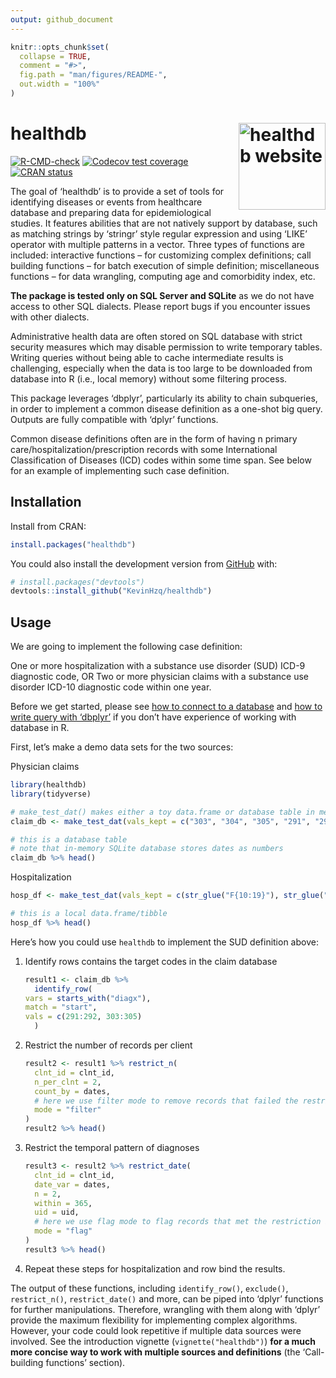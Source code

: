 ```yaml
---
output: github_document
---
```


<!-- README.md is generated from README.Rmd. Please edit that file -->

```r
knitr::opts_chunk$set(
  collapse = TRUE,
  comment = "#>",
  fig.path = "man/figures/README-",
  out.width = "100%"
)
```

# healthdb <a href="https://kevinhzq.github.io/healthdb/"><img src="man/figures/logo.png" alt="healthdb website" align="right" height="139"/></a>

<!-- badges: start -->

[![R-CMD-check](https://github.com/KevinHzq/healthdb/actions/workflows/R-CMD-check.yaml/badge.svg)](https://github.com/KevinHzq/healthdb/actions/workflows/R-CMD-check.yaml) [![Codecov test coverage](https://codecov.io/gh/KevinHzq/healthdb/branch/master/graph/badge.svg)](https://app.codecov.io/gh/KevinHzq/healthdb?branch=master) [![CRAN status](https://www.r-pkg.org/badges/version/healthdb)](https://CRAN.R-project.org/package=healthdb)

<!-- badges: end -->

The goal of 'healthdb' is to provide a set of tools for identifying diseases or events from healthcare database and preparing data for epidemiological studies. It features abilities that are not natively support by database, such as matching strings by 'stringr' style regular expression and using 'LIKE' operator with multiple patterns in a vector. Three types of functions are included: interactive functions -- for customizing complex definitions; call building functions -- for batch execution of simple definition; miscellaneous functions -- for data wrangling, computing age and comorbidity index, etc.

**The package is tested only on SQL Server and SQLite** as we do not have access to other SQL dialects. Please report bugs if you encounter issues with other dialects.

Administrative health data are often stored on SQL database with strict security measures which may disable permission to write temporary tables. Writing queries without being able to cache intermediate results is challenging, especially when the data is too large to be downloaded from database into R (i.e., local memory) without some filtering process.

This package leverages 'dbplyr', particularly its ability to chain subqueries, in order to implement a common disease definition as a one-shot big query. Outputs are fully compatible with 'dplyr' functions.

Common disease definitions often are in the form of having n primary care/hospitalization/prescription records with some International Classification of Diseases (ICD) codes within some time span. See below for an example of implementing such case definition.

## Installation

Install from CRAN:

```r
install.packages("healthdb")
```

You could also install the development version from [GitHub](https://github.com/) with:

```r
# install.packages("devtools")
devtools::install_github("KevinHzq/healthdb")
```

## Usage

We are going to implement the following case definition:

One or more hospitalization with a substance use disorder (SUD) ICD-9 diagnostic code, OR Two or more physician claims with a substance use disorder ICD-10 diagnostic code within one year.

Before we get started, please see [how to connect to a database](https://solutions.posit.co/connections/db/getting-started/connect-to-database/) and [how to write query with 'dbplyr'](https://solutions.posit.co/connections/db/getting-started/database-queries/) if you don't have experience of working with database in R.

First, let's make a demo data sets for the two sources:

Physician claims

```r
library(healthdb)
library(tidyverse)

# make_test_dat() makes either a toy data.frame or database table in memory with known number of rows that satisfy the query we will show later
claim_db <- make_test_dat(vals_kept = c("303", "304", "305", "291", "292", str_glue("30{30:59}"), str_glue("29{10:29}"), noise_val = c("999", "111")), type = "database")

# this is a database table
# note that in-memory SQLite database stores dates as numbers
claim_db %>% head()
```

Hospitalization

```r
hosp_df <- make_test_dat(vals_kept = c(str_glue("F{10:19}"), str_glue("F{100:199}"), noise_val = "999"), type = "data.frame")

# this is a local data.frame/tibble
hosp_df %>% head()
```

Here's how you could use `healthdb` to implement the SUD definition above:

1.  Identify rows contains the target codes in the claim database

    ```r
    result1 <- claim_db %>%
      identify_row(
    vars = starts_with("diagx"),
    match = "start",
    vals = c(291:292, 303:305)
      )
    ```

2.  Restrict the number of records per client

    ```r
    result2 <- result1 %>% restrict_n(
      clnt_id = clnt_id,
      n_per_clnt = 2,
      count_by = dates,
      # here we use filter mode to remove records that failed the restriction
      mode = "filter"
    )
    result2 %>% head()
    ```

3.  Restrict the temporal pattern of diagnoses

    ```r
    result3 <- result2 %>% restrict_date(
      clnt_id = clnt_id,
      date_var = dates,
      n = 2,
      within = 365,
      uid = uid,
      # here we use flag mode to flag records that met the restriction instead of removing those
      mode = "flag"
    )
    result3 %>% head()
    ```

4.  Repeat these steps for hospitalization and row bind the results.

The output of these functions, including `identify_row()`, `exclude()`, `restrict_n()`, `restrict_date()` and more, can be piped into 'dplyr' functions for further manipulations. Therefore, wrangling with them along with 'dplyr' provide the maximum flexibility for implementing complex algorithms. However, your code could look repetitive if multiple data sources were involved. See the introduction vignette (`vignette("healthdb")`) **for a much more concise way to work with multiple sources and definitions** (the 'Call-building functions' section).
